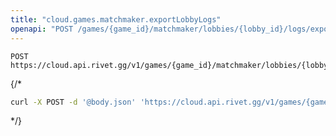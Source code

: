 ```yaml
---
title: "cloud.games.matchmaker.exportLobbyLogs"
openapi: "POST /games/{game_id}/matchmaker/lobbies/{lobby_id}/logs/export"
---
```


```
POST https://cloud.api.rivet.gg/v1/games/{game_id}/matchmaker/lobbies/{lobby_id}/logs/export
```


{/*<RequestExample>
```bash curl
curl -X POST -d '@body.json' 'https://cloud.api.rivet.gg/v1/games/{game_id}/matchmaker/lobbies/{lobby_id}/logs/export'
```
</RequestExample>*/}

